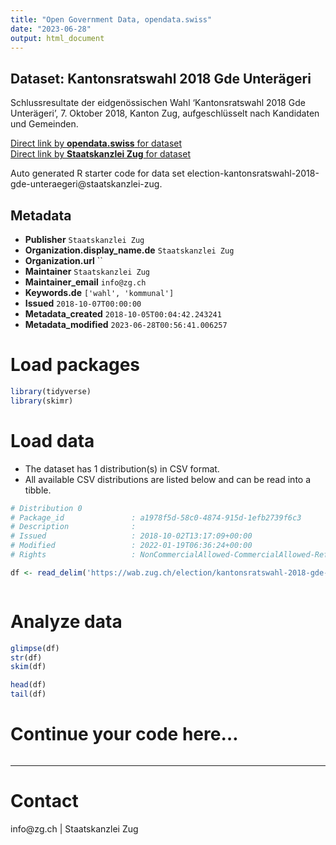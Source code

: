 ```yaml
---
title: "Open Government Data, opendata.swiss"
date: "2023-06-28"
output: html_document
---
```


## Dataset: Kantonsratswahl 2018 Gde Unterägeri

Schlussresultate der eidgenössischen Wahl 'Kantonsratswahl 2018 Gde Unterägeri', 7. Oktober 2018, Kanton Zug, aufgeschlüsselt nach Kandidaten und Gemeinden.

[Direct link by **opendata.swiss** for dataset](https://opendata.swiss/de/dataset/kantonsratswahl-2018-gde-unterageri)<br>
[Direct link by **Staatskanzlei Zug** for dataset](https://wab.zug.ch/election/kantonsratswahl-2018-gde-unteraegeri/data)

Auto generated R starter code for data set election-kantonsratswahl-2018-gde-unteraegeri@staatskanzlei-zug.

## Metadata

- **Publisher** `Staatskanzlei Zug`
- **Organization.display_name.de** `Staatskanzlei Zug`
- **Organization.url** ``
- **Maintainer** `Staatskanzlei Zug`
- **Maintainer_email** `info@zg.ch`
- **Keywords.de** `['wahl', 'kommunal']`
- **Issued** `2018-10-07T00:00:00`
- **Metadata_created** `2018-10-05T00:04:42.243241`
- **Metadata_modified** `2023-06-28T00:56:41.006257`


# Load packages

```r

library(tidyverse)
library(skimr)

```

# Load data

-   The dataset has 1 distribution(s) in CSV format.
-   All available CSV distributions are listed below and can be read into a tibble.

```r

# Distribution 0
# Package_id               : a1978f5d-58c0-4874-915d-1efb2739f6c3
# Description              : 
# Issued                   : 2018-10-02T13:17:09+00:00
# Modified                 : 2022-01-19T06:36:24+00:00
# Rights                   : NonCommercialAllowed-CommercialAllowed-ReferenceRequired

df <- read_delim('https://wab.zug.ch/election/kantonsratswahl-2018-gde-unteraegeri/data-csv')



```

# Analyze data

```r

glimpse(df)
str(df)
skim(df)

head(df)
tail(df)

```

# Continue your code here...

```r

```

------------------------------------------------------------------------

# Contact

info@zg.ch | Staatskanzlei Zug
